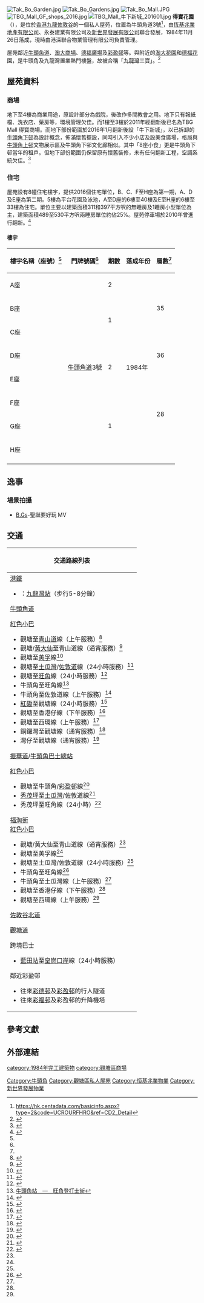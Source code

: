 {{about|以重建前的牛頭角下邨為設計概念的商場牛下新城所在地|牛頭角下邨|牛頭角下邨|已消失的牛頭角第一街至第五街|牛頭角下邨周邊街道}}
{{expand|time=2007-12-08}}
[[File:Tak_Bo_Garden.jpg|thumb]]
[[File:Tak_Bo_Gardens.jpg|thumb]]
[[File:Tak_Bo_Mall.JPG|thumb]]
[[File:TBG_Mall_GF_shops_2016.jpg|thumb]]
[[File:TBG_Mall_牛下新城_201601.jpg|thumb]]
'''得寶花園'''（{{lang-en|'''Tak Bo Garden'''}}），是位於[[香港|香港]][[九龍|九龍]][[佐敦谷|佐敦谷]]的一個私人屋苑，位置為牛頭角道3號<ref name="#1">https://hk.centadata.com/basicinfo.aspx?type=2&code=UCROURFHRO&ref=CD2_Detail</ref>，由[[恆基兆業地產有限公司|恆基兆業地產有限公司]]、永泰建業有限公司及[[新世界發展有限公司|新世界發展有限公司]]聯合發展，1984年11月26日落成，現時由港深聯合物業管理有限公司負責管理。

屋苑鄰近[[牛頭角道|牛頭角道]]、[[淘大商場|淘大商場]]、[[德福廣場|德福廣場]]及[[彩盈邨|彩盈邨]]等。與附近的[[淘大花園|淘大花園]]和[[德福花園|德福花園]]，是牛頭角及九龍灣置業熱門樓盤，故被合稱「[[九龍灣|九龍灣]]三寶」。<ref>{{Cite web |url=http://txhist.centadata.com/ptest.aspx?type=1&code=EWBSBPYRPS&info=cpn&code2=&page=0 |title=九龍灣《得寶花園》 - 2008年08月08日 |access-date=2016年5月9日 |archive-date=2021年3月23日 |archive-url=https://web.archive.org/web/20210323052043/https://hk.centanet.com/findproperty/list/transaction/_1-EWBSBPYRPS |dead-url=no }}</ref>

== 屋苑資料 ==
=== 商場 ===
地下至4樓為商業用途，原設計部分為戲院，後改作多間教會之用。地下只有報紙檔、洗衣店、藥房等，環境管理欠佳。而1樓至3樓於2011年經翻新後已名為TBG Mall 得寶商場。而地下部份範圍於2016年1月翻新後設「牛下新城」，以已拆卸的[[牛頭角下邨|牛頭角下邨]]為設計概念，佈滿懷舊擺設，同時引入不少小店及設美食廣場，格局與[[牛頭角上邨|牛頭角上邨]]文物展示區及牛頭角下邨文化廊相似。其中「8座小食」更是牛頭角下邨當年的租戶。但地下部份範圍仍保留原有懷舊裝修，未有任何翻新工程，空調系統欠佳。<ref>{{Cite web |url=http://hk.ulifestyle.com.hk/spot/detail.html?id=ABdGDVo2Bw1ZHwNj |title=得寶美食檔  UHK 港生活 2016年1月17日 |access-date=2016年5月11日 |archive-date=2017年1月11日 |archive-url=https://web.archive.org/web/20170111122354/http://hk.ulifestyle.com.hk/spot/detail.html?id=ABdGDVo2Bw1ZHwNj |dead-url=no }}</ref>
=== 住宅 ===
屋苑設有8幢住宅樓宇，提供2016個住宅單位，B、C、F至H座為第一期，A、D及E座為第二期。5樓為平台花園及泳池，A至D座的6樓至40樓及E至H座的6樓至33樓為住宅。單位主要以建築面積311和397平方呎的無睡房及1睡房小型單位為主，建築面積489至530平方呎兩睡房單位約佔25%。屋苑停車場於2010年曾進行翻新。<ref>{{Cite web |url=http://hk.apple.nextmedia.com/financeestate/art/20101109/14641539 |title=九龍灣得寶花園　的骰欠實用 月租 $6800平絕東九龍 《蘋果日報》 2010年11月9日 |access-date=2016年5月11日 |archive-date=2017年1月11日 |archive-url=https://web.archive.org/web/20170111124429/http://hk.apple.nextmedia.com/financeestate/art/20101109/14641539 |dead-url=no }}</ref>

==== 樓宇 ====
{| class="wikitable" style="text-align: center"
|-
! 樓宇名稱（座號）<ref name="#1"/> !! 門牌號碼<ref name="#1"/> !! 期數 !! 落成年份 !! 層數<ref name="#1"/>
|-
| A座 || rowspan="8" | [[牛頭角道|牛頭角道]]3號 || 2 || rowspan="8" | 1984年 || rowspan="3" | 35
|-
| B座 || rowspan="2" | 1
|-
| C座
|-
| D座 || rowspan="2" | 2 || 36
|-
| E座 || rowspan="4" | 28
|-
| F座 || rowspan="3" | 1
|-
| G座
|-
| H座
|-
|}

== 逸事 ==
=== 場景拍攝 ===
*[[B.Gs|B.Gs]]-聖誕要好玩 MV

==交通==
{| class="mw-collapsible mw-collapsed wikitable" style="background:white; margin: 0 auto; width: auto;"  
! 交通路線列表
|-
|
;[[港鐵|港鐵]]
*{{港鐵路線標誌|KTL}}：[[九龍灣站|九龍灣站]]（步行5-8分鐘）
;[[牛頭角道|牛頭角道]]
{{九龍新界巴士簡單列表|2A|2X|5M|6D|13D|13X|14B|23M|28|89|213X|292P|N293}}{{過海隧道巴士簡單列表|101|101X|619|619P|N121|N619}}
{{九龍專線小巴簡單列表|48|56|62S|68}}{{新界專線小巴簡單列表|501S}}
;[[香港公共小巴|紅色小巴]]
*觀塘至[[青山道|青山道]]線（上午服務）<ref>{{Cite web |url=http://www.16seats.net/chi/rmb/r_k02.html |title=觀塘協和街　—　青山道香港紗廠 |access-date=2016-08-22 |archive-date=2016-10-26 |archive-url=https://web.archive.org/web/20161026155503/http://www.16seats.net/chi/rmb/r_k02.html |dead-url=no }}</ref>
*觀塘/[[黃大仙_(香港地方)|黃大仙]]至青山道線（通宵服務）<ref name="#2">{{Cite web |url=http://www.16seats.net/chi/rmb/r_k22.html |title=觀塘及黃大仙　—　青山道 |access-date=2016-08-22 |archive-date=2016-09-27 |archive-url=https://web.archive.org/web/20160927232923/http://www.16seats.net/chi/rmb/r_k22.html |dead-url=no }}</ref>
*觀塘至[[美孚_(香港)|美孚]]線<ref name="#3">{{Cite web |url=http://www.16seats.net/chi/rmb/r_k64.html |title=觀塘協和街　—　美孚 |access-date=2016-08-22 |archive-url=https://web.archive.org/web/20170205092419/http://www.16seats.net/chi/rmb/r_k64.html |archive-date=2017-02-05 |dead-url=yes }}</ref>
*觀塘至[[土瓜灣|土瓜灣]]/[[佐敦道|佐敦道]]線（24小時服務）<ref name="#4">{{Cite web |url=http://www.16seats.net/chi/rmb/r_k12.html |title=觀塘同仁街　—　佐敦道上海街 |access-date=2016-08-22 |archive-date=2017-01-09 |archive-url=https://web.archive.org/web/20170109070520/http://www.16seats.net/chi/rmb/r_k12.html |dead-url=no }}</ref>
*觀塘至[[旺角|旺角]]線（24小時服務）<ref>{{Cite web |url=http://www.16seats.net/chi/rmb/r_k31.html |title=觀塘同仁街　—　旺角先達廣場／奧運站 |access-date=2016-08-22 |archive-date=2016-10-24 |archive-url=https://web.archive.org/web/20161024124234/http://www.16seats.net/chi/rmb/r_k31.html |dead-url=no }}</ref>
*牛頭角至旺角線<ref>[http://www.c16seats.net/chi/rmb/r_k24.html 牛頭角站　—　旺角登打士街]{{dead link|date=2017年12月 |bot=InternetArchiveBot |fix-attempted=yes }}</ref>
*牛頭角至佐敦道線（上午服務）<ref name="#5">{{Cite web |url=http://www.16seats.net/chi/rmb/r_k56.html |title=牛頭角站　—　佐敦道吳松街 |access-date=2016-08-22 |archive-date=2017-01-08 |archive-url=https://web.archive.org/web/20170108135919/http://www.16seats.net/chi/rmb/r_k56.html |dead-url=yes }}</ref>
*[[紅磡|紅磡]]至觀塘線（24小時服務）<ref>{{Cite web |url=http://www.16seats.net/chi/rmb/r_k15.html |title=紅磡差館里　＞　牛頭角及觀塘 |access-date=2016-08-22 |archive-date=2016-09-27 |archive-url=https://web.archive.org/web/20160927232932/http://www.16seats.net/chi/rmb/r_k15.html |dead-url=no }}</ref>
*觀塘至香港仔線（下午服務）<ref name="#6">{{Cite web |url=http://www.16seats.net/chi/rmb/r_kh71.html |title=香港仔湖北街　—　觀塘宜安街 |access-date=2016-08-22 |archive-date=2018-10-29 |archive-url=https://web.archive.org/web/20181029101426/http://www.16seats.net/chi/rmb/r_kh71.html |dead-url=no }}</ref>
*觀塘至西環線（上午服務）<ref name="#7">{{Cite web |url=http://www.16seats.net/chi/rmb/r_kh18.html |title=觀塘宜安街　＞　西環卑路乍街, 西環修打蘭街　＞　觀塘宜安街 |access-date=2016-08-22 |archive-date=2016-10-22 |archive-url=https://web.archive.org/web/20161022044838/http://www.16seats.net/chi/rmb/r_kh18.html |dead-url=no }}</ref>
*銅鑼灣至觀塘線（通宵服務）<ref>{{Cite web |url=http://www.16seats.net/chi/rmb/r_kh01.html |title=銅鑼灣鵝頸橋　—　牛頭角及觀塘 |access-date=2016-08-22 |archive-date=2016-09-27 |archive-url=https://web.archive.org/web/20160927232928/http://www.16seats.net/chi/rmb/r_kh01.html |dead-url=no }}</ref>
*灣仔至觀塘線（通宵服務）<ref>{{Cite web |url=http://www.16seats.net/chi/rmb/r_kh41.html |title=中環／灣仔　＞　牛頭角及觀塘 |access-date=2016-08-22 |archive-date=2016-09-27 |archive-url=https://web.archive.org/web/20160927232803/http://www.16seats.net/chi/rmb/r_kh41.html |dead-url=yes }}</ref>
;[[振華道|振華道]]/[[牛頭角巴士總站|牛頭角巴士總站]]
{{九龍新界巴士簡單列表|2A|2X|6D|13X|14B|23M|28|28B|213X|N213}}{{過海隧道巴士簡單列表|606|606A|619|619P|N121|N619}}{{九龍專線小巴簡單列表|48|89A|89C}}
;[[香港公共小巴|紅色小巴]]
*觀塘至牛頭角/[[彩盈邨|彩盈邨]]線<ref>{{Cite web |url=http://www.16seats.net/chi/rmb/r_k23.html |title=觀塘瑞和街街市　—　牛頭角, 觀塘瑞和街街市　—　彩盈邨 |access-date=2016-08-22 |archive-date=2017-01-11 |archive-url=https://web.archive.org/web/20170111125851/http://www.16seats.net/chi/rmb/r_k23.html |dead-url=no }}</ref>
*[[秀茂坪|秀茂坪]]至[[土瓜灣|土瓜灣]]/佐敦道線<ref>{{Cite web |url=http://www.16seats.net/chi/rmb/r_k95.html |title=秀茂坪　—　佐敦道北海街 |access-date=2016-08-22 |archive-date=2018-08-08 |archive-url=https://web.archive.org/web/20180808131942/http://www.16seats.net/chi/rmb/r_k95.html |dead-url=no }}</ref>
*秀茂坪至旺角線（24小時）<ref>{{Cite web |url=http://www.16seats.net/chi/rmb/r_k01.html |title=秀茂坪　—　旺角先達廣場 |access-date=2016-08-22 |archive-date=2018-06-12 |archive-url=https://web.archive.org/web/20180612142203/http://www.16seats.net/chi/rmb/r_k01.html |dead-url=no }}</ref>
;[[福淘街|福淘街]]
;[[香港公共小巴|紅色小巴]]
*觀塘/黃大仙至青山道線（通宵服務）<ref name="#2"/>
*觀塘至美孚線<ref name="#3"/>
*觀塘至土瓜灣/佐敦道線（24小時服務）<ref name="#4"/>
*牛頭角至旺角線<ref>{{Cite web |url=http://www.16seats.net/chi/rmb/r_k24.html |title=牛頭角站　—　旺角登打士街 |access-date=2016-08-22 |archive-date=2017-01-17 |archive-url=https://web.archive.org/web/20170117045640/http://16seats.net/chi/rmb/r_k24.html |dead-url=no }}</ref>
*牛頭角至土瓜灣線（上午服務）<ref name="#5"/>
*觀塘至香港仔線（下午服務）<ref name="#6"/>
*觀塘至西環線（上午服務）<ref name="#7"/>
;[[佐敦谷北道|佐敦谷北道]]
{{九龍專線小巴簡單列表|35|83M|89A}}
;[[觀塘道|觀塘道]]
{{九龍新界巴士簡單列表|1A|3D|5M|6P|11B|11C|11D|13P|14|15|15X|16|17|33B|38|40|40A|40P|42C|62P|62X|69C|74C|74D|74E|74F|74P|74X|80|80P|80X|83A|83X|88X|89B|89C|89D|89P|89X|93K|234C|252X|258A|258D|258P|258S|259D|267X|268A|268C|269C|274X|277A|277E|277P|277X|292P|296C|889|N3D|N796|X42C|X42P}}{{過海隧道巴士簡單列表|101|101R|671|671X}}
{{大嶼山巴士簡單列表|A22|A29|E22|E22A|E22C|E22X|N29|NA29}}{{港島專線小巴簡單列表|61}}{{九龍專線小巴簡單列表|68}}{{新界專線小巴簡單列表|102|102B|102S|501S}}{{新界居民巴士簡單列表|NR61|NR906}}
;跨境巴士
*[[藍田站_(香港)|藍田站]]至[[皇崗口岸|皇崗口岸]]線（24小時服務）
;鄰近彩盈邨
*往來[[彩德邨|彩德邨]]及[[彩盈邨|彩盈邨]]的行人隧道
*往來[[彩福邨|彩福邨]]及彩盈邨的升降機塔
|}

==參考文獻==
{{Reflist|21em}}
{{noteFoot}}

==外部連結==
{{恆基兆業地產}}
{{DEFAULTSORT:tak bo garden}}
[[Category:牛頭角|Category:牛頭角]]
[[Category:觀塘區私人屋苑|Category:觀塘區私人屋苑]]
[[category:1984年完工建築物|category:1984年完工建築物]]
[[Category:恒基兆業物業|Category:恒基兆業物業]]
[[Category:新世界發展物業|Category:新世界發展物業]]
[[category:觀塘區商場|category:觀塘區商場]]